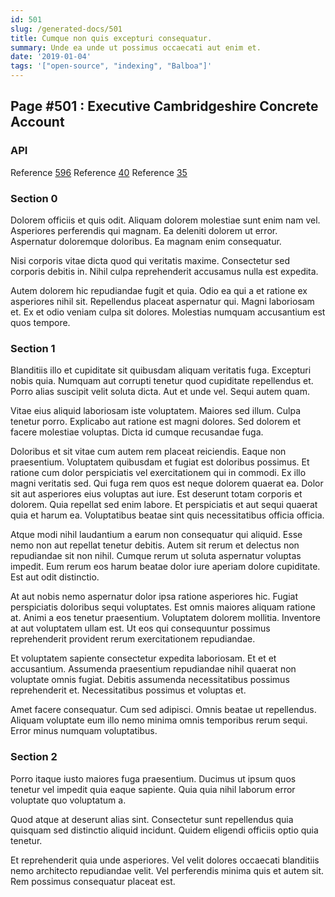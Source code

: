 ```yaml
---
id: 501
slug: /generated-docs/501
title: Cumque non quis excepturi consequatur.
summary: Unde ea unde ut possimus occaecati aut enim et.
date: '2019-01-04'
tags: '["open-source", "indexing", "Balboa"]'
---
```


## Page #501 : Executive Cambridgeshire Concrete Account
### API



Reference [596](/generated-docs/596)
Reference [40](/generated-docs/40)
Reference [35](/generated-docs/35)


### Section 0
Dolorem officiis et quis odit. Aliquam dolorem molestiae sunt enim nam vel. Asperiores perferendis qui magnam. Ea deleniti dolorem ut error. Aspernatur doloremque doloribus. Ea magnam enim consequatur.
 Nisi corporis vitae dicta quod qui veritatis maxime. Consectetur sed corporis debitis in. Nihil culpa reprehenderit accusamus nulla est expedita.
 Autem dolorem hic repudiandae fugit et quia. Odio ea qui a et ratione ex asperiores nihil sit. Repellendus placeat aspernatur qui. Magni laboriosam et. Ex et odio veniam culpa sit dolores. Molestias numquam accusantium est quos tempore.
### Section 1
Blanditiis illo et cupiditate sit quibusdam aliquam veritatis fuga. Excepturi nobis quia. Numquam aut corrupti tenetur quod cupiditate repellendus et. Porro alias suscipit velit soluta dicta. Aut et unde vel. Sequi autem quam.
 Vitae eius aliquid laboriosam iste voluptatem. Maiores sed illum. Culpa tenetur porro. Explicabo aut ratione est magni dolores. Sed dolorem et facere molestiae voluptas. Dicta id cumque recusandae fuga.
 Doloribus et sit vitae cum autem rem placeat reiciendis. Eaque non praesentium. Voluptatem quibusdam et fugiat est doloribus possimus. Et ratione cum dolor perspiciatis vel exercitationem qui in commodi. Ex illo magni veritatis sed.
Qui fuga rem quos est neque dolorem quaerat ea. Dolor sit aut asperiores eius voluptas aut iure. Est deserunt totam corporis et dolorem. Quia repellat sed enim labore. Et perspiciatis et aut sequi quaerat quia et harum ea. Voluptatibus beatae sint quis necessitatibus officia officia.
 Atque modi nihil laudantium a earum non consequatur qui aliquid. Esse nemo non aut repellat tenetur debitis. Autem sit rerum et delectus non repudiandae sit non nihil. Cumque rerum ut soluta aspernatur voluptas impedit. Eum rerum eos harum beatae dolor iure aperiam dolore cupiditate. Est aut odit distinctio.
 At aut nobis nemo aspernatur dolor ipsa ratione asperiores hic. Fugiat perspiciatis doloribus sequi voluptates. Est omnis maiores aliquam ratione at.
Animi a eos tenetur praesentium. Voluptatem dolorem mollitia. Inventore at aut voluptatem ullam est. Ut eos qui consequuntur possimus reprehenderit provident rerum exercitationem repudiandae.
 Et voluptatem sapiente consectetur expedita laboriosam. Et et et accusantium. Assumenda praesentium repudiandae nihil quaerat non voluptate omnis fugiat. Debitis assumenda necessitatibus possimus reprehenderit et. Necessitatibus possimus et voluptas et.
 Amet facere consequatur. Cum sed adipisci. Omnis beatae ut repellendus. Aliquam voluptate eum illo nemo minima omnis temporibus rerum sequi. Error minus numquam voluptatibus.
### Section 2
Porro itaque iusto maiores fuga praesentium. Ducimus ut ipsum quos tenetur vel impedit quia eaque sapiente. Quia quia nihil laborum error voluptate quo voluptatum a.
 Quod atque at deserunt alias sint. Consectetur sunt repellendus quia quisquam sed distinctio aliquid incidunt. Quidem eligendi officiis optio quia tenetur.
 Et reprehenderit quia unde asperiores. Vel velit dolores occaecati blanditiis nemo architecto repudiandae velit. Vel perferendis minima quis et autem sit. Rem possimus consequatur placeat est.
